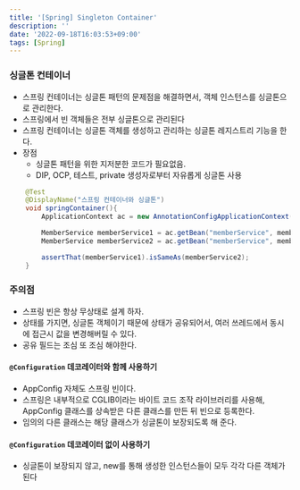 ```yaml
---
title: '[Spring] Singleton Container'
description: ''
date: '2022-09-18T16:03:53+09:00'
tags: [Spring]
---
```


### 싱글톤 컨테이너
- 스프링 컨테이너는 싱글톤 패턴의 문제점을 해결하면서, 객체 인스턴스를 싱글톤으로 관리한다.
- 스프링에서 빈 객체들은 전부 싱글톤으로 관리된다
- 스프링 컨테이너는 싱글톤 객체를 생성하고 관리하는 싱글톤 레지스트리 기능을 한다.
- 장점
    - 싱글톤 패턴을 위한 지저분한 코드가 필요없음.
    - DIP, OCP, 테스트, private 생성자로부터 자유롭게 싱글톤 사용


```java
    @Test
    @DisplayName("스프링 컨테이너와 싱글톤")
    void springContainer(){
        ApplicationContext ac = new AnnotationConfigApplicationContext(AppConfig.class);

        MemberService memberService1 = ac.getBean("memberService", memberService.class);
        MemberService memberService2 = ac.getBean("memberService", memberService.class);

        assertThat(memberService1).isSameAs(memberService2);
    }
```

### 주의점
- 스프링 빈은 항상 무상태로 설계 하자.
- 상태를 가지면, 싱글톤 객체이기 때문에 상태가 공유되어서, 여러 쓰레드에서 동시에 접근시 값을 변경해버릴 수 있다.
- 공유 필드는 조심 또 조심 해야한다.

#### `@Configuration` 데코레이터와 함께 사용하기
- AppConfig 자체도 스프링 빈이다.
- 스프링은 내부적으로 CGLIB이라는 바이트 코드 조작 라이브러리를 사용해, AppConfig 클래스를 상속받은 다른 클래스를 만든 뒤 빈으로 등록한다.
- 임의의 다른 클래스는 해당 클래스가 싱글톤이 보장되도록 해 준다.

#### `@Configuration` 데코레이터 없이 사용하기
- 싱글톤이 보장되지 않고, new를 통해 생성한 인스턴스들이 모두 각각 다른 객체가 된다
